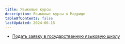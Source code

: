 ```yaml
---
title: Языковые курсы
description: Языковые курсы в Мадриде
tableOfContents: false
lastUpdated: 2024-06-15
---
```


<Icon name="translate"  size="2rem" />

- [Подать заявку в государственную языковую школу](https://www.comunidad.madrid/servicios/educacion/ensenanzas-idiomas)
